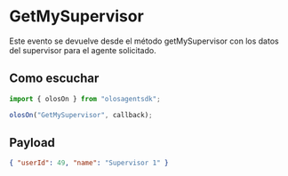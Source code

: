 # GetMySupervisor

Este evento se devuelve desde el método getMySupervisor con los datos del supervisor para el agente solicitado.

## Como escuchar

```js copy
import { olosOn } from "olosagentsdk";

olosOn("GetMySupervisor", callback);
```

## Payload

```json copy
{ "userId": 49, "name": "Supervisor 1" }
```
